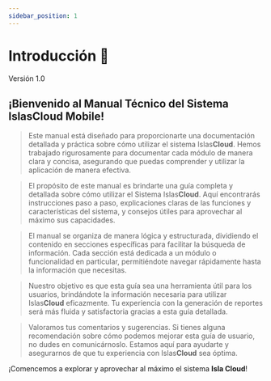 ```yaml
---
sidebar_position: 1
---
```



# Introducción 📝
<Highlight color="#999999">Versión 1.0</Highlight>



## **¡Bienvenido** al **Manual Técnico** del Sistema **IslasCloud Mobile**!

> Este manual está diseñado para proporcionarte una documentación detallada y práctica sobre cómo utilizar el sistema Islas**Cloud**. Hemos trabajado rigurosamente para documentar cada módulo de manera clara y concisa, asegurando que puedas comprender y utilizar la aplicación de manera efectiva.

> El propósito de este manual es brindarte una guía completa y detallada sobre cómo utilizar el Sistema Islas**Cloud**. Aquí encontrarás instrucciones paso a paso, explicaciones claras de las funciones y características del sistema, y consejos útiles para aprovechar al máximo sus capacidades.

> El manual se organiza de manera lógica y estructurada, dividiendo el contenido en secciones específicas para facilitar la búsqueda de información. Cada sección está dedicada a un módulo o funcionalidad en particular, permitiéndote navegar rápidamente hasta la información que necesitas.

> Nuestro objetivo es que esta guía sea una herramienta útil para los usuarios, brindándote la información necesaria para utilizar Islas**Cloud** eficazmente. Tu experiencia con la generación de reportes será más fluida y satisfactoria gracias a esta guía detallada.

>Valoramos tus comentarios y sugerencias. Si tienes alguna recomendación sobre cómo podemos mejorar esta guía de usuario, no dudes en comunicárnoslo. Estamos aquí para ayudarte y asegurarnos de que tu experiencia con Islas**Cloud** sea óptima.

¡Comencemos a explorar y aprovechar al máximo el sistema **Isla Cloud**!

